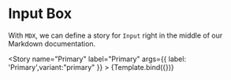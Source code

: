 <!-- Input.stories.mdx -->


<Meta title="Components/Input" component={Input}/>


# Input Box 

With `MDX`, we can define a story for `Input` right in the middle of our
Markdown documentation.


<Story name="Primary" label="Primary"  args={{ label: 'Primary',variant:"primary" }} >
  {Template.bind({})}
</Story>



